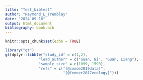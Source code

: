 ```yaml
---
title: "Test_bibtest"
author: "Raymond_L_Tremblay"
date: "2024-09-16"
output: html_document
bibliography: book.bib
---
```


```r
knitr::opts_chunk$set(echo = TRUE)
```


```r
library("gt")
gt(dplyr::tibble("study_id" = c(1,2),
               "lead_author" = c("Guan, Ni", "Guan, Liang"),
               "sample_size" = c(1099, 1590),
               "refs" = c("[@conde2019data]",
                          "[@fenner2017ecology]")))

```
                          